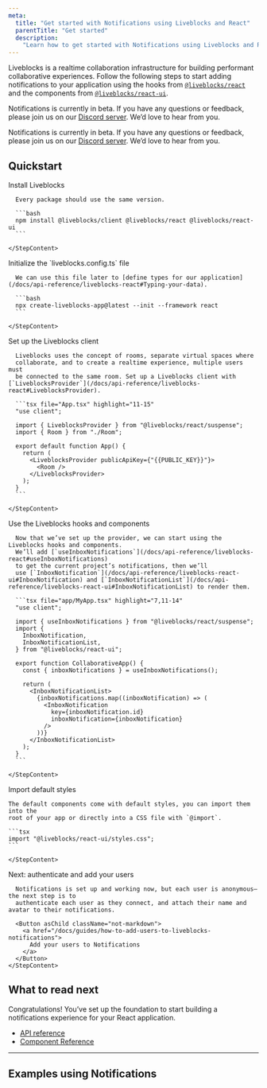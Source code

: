 ```yaml
---
meta:
  title: "Get started with Notifications using Liveblocks and React"
  parentTitle: "Get started"
  description:
    "Learn how to get started with Notifications using Liveblocks and React"
---
```


Liveblocks is a realtime collaboration infrastructure for building performant
collaborative experiences. Follow the following steps to start adding
notifications to your application using the hooks from
[`@liveblocks/react`](/docs/api-reference/liveblocks-react) and the components
from [`@liveblocks/react-ui`](/docs/api-reference/liveblocks-react-ui).

<Banner title="Public beta">

Notifications is currently in beta. If you have any questions or feedback,
please join us on our [Discord server](https://liveblocks.io/discord). We’d love
to hear from you.

</Banner>

<Banner title="Public beta">

Notifications is currently in beta. If you have any questions or feedback,
please join us on our [Discord server](https://liveblocks.io/discord). We’d love
to hear from you.

</Banner>

## Quickstart

<Steps>
  <Step>
    <StepTitle>Install Liveblocks</StepTitle>
    <StepContent>

      Every package should use the same version.

      ```bash
      npm install @liveblocks/client @liveblocks/react @liveblocks/react-ui
      ```

    </StepContent>

  </Step>
  <Step>
    <StepTitle>Initialize the `liveblocks.config.ts` file</StepTitle>
    <StepContent>

      We can use this file later to [define types for our application](/docs/api-reference/liveblocks-react#Typing-your-data).

      ```bash
      npx create-liveblocks-app@latest --init --framework react
      ```

    </StepContent>

  </Step>
  <Step>
    <StepTitle>Set up the Liveblocks client</StepTitle>
    <StepContent>

      Liveblocks uses the concept of rooms, separate virtual spaces where
      collaborate, and to create a realtime experience, multiple users must
      be connected to the same room. Set up a Liveblocks client with [`LiveblocksProvider`](/docs/api-reference/liveblocks-react#LiveblocksProvider).

      ```tsx file="App.tsx" highlight="11-15"
      "use client";

      import { LiveblocksProvider } from "@liveblocks/react/suspense";
      import { Room } from "./Room";

      export default function App() {
        return (
          <LiveblocksProvider publicApiKey={"{{PUBLIC_KEY}}"}>
            <Room />
          </LiveblocksProvider>
        );
      }
      ```

    </StepContent>

  </Step>
  <Step>
    <StepTitle>Use the Liveblocks hooks and components</StepTitle>
    <StepContent>

      Now that we’ve set up the provider, we can start using the Liveblocks hooks and components.
      We’ll add [`useInboxNotifications`](/docs/api-reference/liveblocks-react#useInboxNotifications)
      to get the current project’s notifications, then we’ll
      use [`InboxNotification`](/docs/api-reference/liveblocks-react-ui#InboxNotification) and [`InboxNotificationList`](/docs/api-reference/liveblocks-react-ui#InboxNotificationList) to render them.

      ```tsx file="app/MyApp.tsx" highlight="7,11-14"
      "use client";

      import { useInboxNotifications } from "@liveblocks/react/suspense";
      import {
        InboxNotification,
        InboxNotificationList,
      } from "@liveblocks/react-ui";

      export function CollaborativeApp() {
        const { inboxNotifications } = useInboxNotifications();

        return (
          <InboxNotificationList>
            {inboxNotifications.map((inboxNotification) => (
              <InboxNotification
                key={inboxNotification.id}
                inboxNotification={inboxNotification}
              />
            ))}
          </InboxNotificationList>
        );
      }
      ```

    </StepContent>

  </Step>
   <Step>
    <StepTitle>Import default styles</StepTitle>
    <StepContent>

    The default components come with default styles, you can import them into the
    root of your app or directly into a CSS file with `@import`.

    ```tsx
    import "@liveblocks/react-ui/styles.css";
    ```

    </StepContent>

  </Step>
  <Step lastStep>
    <StepTitle>Next: authenticate and add your users</StepTitle>
    <StepContent>

      Notifications is set up and working now, but each user is anonymous—the next step is to
      authenticate each user as they connect, and attach their name and avatar to their notifications.

      <Button asChild className="not-markdown">
        <a href="/docs/guides/how-to-add-users-to-liveblocks-notifications">
          Add your users to Notifications
        </a>
      </Button>
    </StepContent>

  </Step>
</Steps>

## What to read next

Congratulations! You’ve set up the foundation to start building a notifications
experience for your React application.

- [API reference](/docs/api-reference/liveblocks-react#Notifications)
- [Component Reference](/docs/api-reference/liveblocks-react-ui#Notifications)

---

## Examples using Notifications

<ListGrid columns={2}>
  <ExampleCard
    example={{
      title: "Comments notifications",
      slug: "comments-notifications/nextjs-comments-notifications",
      image: "/images/examples/thumbnails/comments-notifications.png",
    }}
    technologies={["nextjs", "react"]}
    openInNewWindow
  />
</ListGrid>

